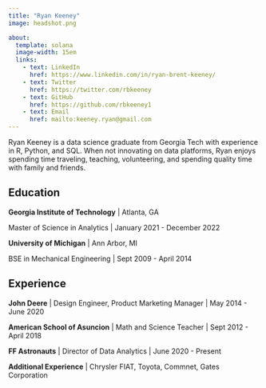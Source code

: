 ```yaml
---
title: "Ryan Keeney"
image: headshot.png

about:
  template: solana
  image-width: 15em
  links:
    - text: LinkedIn
      href: https://www.linkedin.com/in/ryan-brent-keeney/
    - text: Twitter
      href: https://twitter.com/rbkeeney
    - text: GitHub
      href: https://github.com/rbkeeney1
    - text: Email
      href: mailto:keeney.ryan@gmail.com
---
```


::: {#hero-heading}
Ryan Keeney is a data science graduate from Georgia Tech with experience in R, Python, and SQL. When not innovating on data platforms, Ryan enjoys spending time traveling, teaching, volunteering, and spending quality time with family and friends.

## Education

**Georgia Institute of Technology** \| Atlanta, GA

Master of Science in Analytics \| January 2021 - December 2022

**University of Michigan** \| Ann Arbor, MI

BSE in Mechanical Engineering \| Sept 2009 - April 2014

## Experience

**John Deere** \| Design Engineer, Product Marketing Manager \| May 2014 - June 2020

**American School of Asuncion** \| Math and Science Teacher \| Sept 2012 - April 2018

**FF Astronauts** \| Director of Data Analytics \| June 2020 - Present

**Additional Experience** \| Chrysler FIAT, Toyota, Commnet, Gates Corporation
:::
